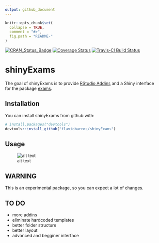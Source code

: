 ```yaml
---
output: github_document
---
```


<!-- README.md is generated from README.Rmd. Please edit that file -->

```r
knitr::opts_chunk$set(
  collapse = TRUE,
  comment = "#>",
  fig.path = "README-"
)
```
[![CRAN_Status_Badge](http://www.r-pkg.org/badges/version/shinyExams)](https://cran.r-project.org/package=shinyExams)
[![Coverage Status](https://img.shields.io/codecov/c/github/flaviobarros/shinyExams/master.svg)](https://codecov.io/github/flaviobarros/shinyExams?branch=master)
[![Travis-CI Build Status](https://travis-ci.org/flaviobarros/shinyExams.svg?branch=master)](https://travis-ci.org/flaviobarros/shinyExams)

# shinyExams

The goal of shinyExams is to provide [RStudio Addins](https://rstudio.github.io/rstudio-extensions/rstudio_addins.html) and a Shiny interface for the package [exams](https://cran.r-project.org/web/packages/exams/index.html).

## Installation

You can install shinyExams from github with:

```r
# install.packages("devtools")
devtools::install_github("flaviobarros/shinyExams")
```
## Usage

![alt text](https://github.com/flaviobarros/shinyExams/blob/master/man/shinyExams.gif)

## WARNING

This is an experimental package, so you can expect a lot of changes.

## TO DO

* more addins
* eliminate hardcoded templates
* better folder structure 
* better layout
* advanced and begginer interface
